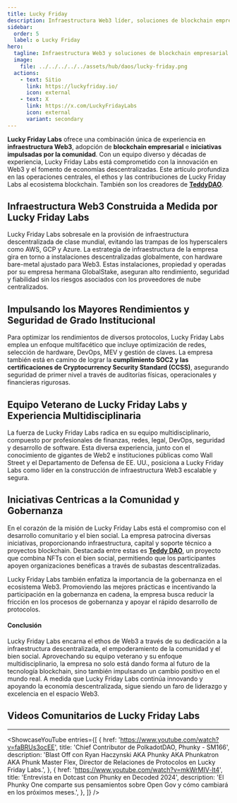```yaml
---
title: Lucky Friday
description: Infraestructura Web3 líder, soluciones de blockchain empresarial e iniciativas comunitarias impulsadas por el bien social.
sidebar:
  order: 5
  label: ✪ Lucky Friday
hero:
  tagline: Infraestructura Web3 y soluciones de blockchain empresarial.
  image: 
    file: ../../../../../assets/hub/daos/lucky-friday.png
  actions:
    - text: Sitio
      link: https://luckyfriday.io/
      icon: external
    - text: X
      link: https://x.com/LuckyFridayLabs
      icon: external
      variant: secondary
---
```



**Lucky Friday Labs** ofrece una combinación única de experiencia en **infraestructura Web3**, adopción de **blockchain empresarial** e **iniciativas impulsadas por la comunidad**. 
Con un equipo diverso y décadas de experiencia, Lucky Friday Labs está comprometido con la innovación en Web3 y el fomento de economías descentralizadas. 
Este artículo profundiza en las operaciones centrales, el ethos y las contribuciones de Lucky Friday Labs al ecosistema blockchain. 
También son los creadores de **[TeddyDAO](/club/daos/teddydao)**.

## Infraestructura Web3 Construida a Medida por Lucky Friday Labs
Lucky Friday Labs sobresale en la provisión de infraestructura descentralizada de clase mundial, evitando las trampas de los hyperscalers como AWS, GCP y Azure. La estrategia de infraestructura de la empresa gira en torno a instalaciones descentralizadas globalmente, con hardware bare-metal ajustado para Web3. Estas instalaciones, propiedad y operadas por su empresa hermana GlobalStake, aseguran alto rendimiento, seguridad y fiabilidad sin los riesgos asociados con los proveedores de nube centralizados.

## Impulsando los Mayores Rendimientos y Seguridad de Grado Institucional
Para optimizar los rendimientos de diversos protocolos, Lucky Friday Labs emplea un enfoque multifacético que incluye optimización de redes, selección de hardware, DevOps, MEV y gestión de claves. La empresa también está en camino de lograr la **cumplimiento SOC2 y las certificaciones de Cryptocurrency Security Standard (CCSS)**, asegurando seguridad de primer nivel a través de auditorías físicas, operacionales y financieras rigurosas.

## Equipo Veterano de Lucky Friday Labs y Experiencia Multidisciplinaria
La fuerza de Lucky Friday Labs radica en su equipo multidisciplinario, compuesto por profesionales de finanzas, redes, legal, DevOps, seguridad y desarrollo de software. Esta diversa experiencia, junto con el conocimiento de gigantes de Web2 e instituciones públicas como Wall Street y el Departamento de Defensa de EE. UU., posiciona a Lucky Friday Labs como líder en la construcción de infraestructura Web3 escalable y segura.

## Iniciativas Centricas a la Comunidad y Gobernanza
En el corazón de la misión de Lucky Friday Labs está el compromiso con el desarrollo comunitario y el bien social. 
La empresa patrocina diversas iniciativas, proporcionando infraestructura, capital y soporte técnico a proyectos blockchain. 
Destacada entre estas es [**Teddy DAO**](/club/daos/teddydao/), un proyecto que combina NFTs con el bien social, permitiendo que los participantes apoyen organizaciones benéficas a través de subastas descentralizadas.

Lucky Friday Labs también enfatiza la importancia de la gobernanza en el ecosistema Web3. 
Promoviendo las mejores prácticas e incentivando la participación en la gobernanza en cadena, la empresa busca reducir la fricción en los procesos de gobernanza y apoyar el rápido desarrollo de protocolos.

#### Conclusión
Lucky Friday Labs encarna el ethos de Web3 a través de su dedicación a la infraestructura descentralizada, el empoderamiento de la comunidad y el bien social. Aprovechando su equipo veterano y su enfoque multidisciplinario, la empresa no solo está dando forma al futuro de la tecnología blockchain, sino también impulsando un cambio positivo en el mundo real. A medida que Lucky Friday Labs continúa innovando y apoyando la economía descentralizada, sigue siendo un faro de liderazgo y excelencia en el espacio Web3.

## Videos Comunitarios de Lucky Friday Labs
------------
<ShowcaseYouTube
  entries={[
    {
      href: 'https://www.youtube.com/watch?v=faBRUs3ocEE',
      title: 'Chief Contributor de PolkadotDAO, Phunky - SM166',
      description: 'Blast Off con Ryan Haczynski AKA Phunky AKA Phunkatron AKA Phunk Master Flex, Director de Relaciones de Protocolos en Lucky Friday Labs.',
          },
              {
      href: 'https://www.youtube.com/watch?v=mkWrMIV-lt4',
      title: 'Entrevista en Dotcast con Phunky en Decoded 2024',
      description: 'El Phunky One comparte sus pensamientos sobre Open Gov y cómo cambiará en los próximos meses.',
          },
  ]} />
